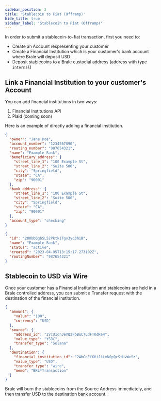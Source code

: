 ```yaml
---
sidebar_position: 3
title: 'Stablecoin to Fiat (Offramp)'
hide_title: true
sidebar_label: 'Stablecoin to Fiat (Offramp)'
---
```


<Intro
  heading="Stablecoin to Fiat (Offramp)"
  subheading="Brale makes it easy for you and your customers to convert stablecoins into USD via wire transfer or ACH."
/>

In order to submit a stablecoin-to-fiat transaction, first you need to:

- Create an Account respresenting your customer
- Create a Financial Institution which is your customer's bank account where Brale will deposit USD
- Deposit stablecoins to a Brale custodial address (address with type `internal`)

## Link a Financial Institution to your customer's Account

You can add financial institutions in two ways:

1. Financial Institutions API
2. Plaid (coming soon)

Here is an example of directly adding a financial institution.

<HTTPMethod
  method="POST"
  endpoint="https://api.brale.xyz/accounts/account_id/financial-institutions/external"
/>

```json title="Request"
{
  "owner": "Jane Doe",
  "account_number": "1234567890",
  "routing_number": "987654321",
  "name": "Example Bank",
  "beneficiary_address": {
    "street_line_1": "100 Example St",
    "street_line_2": "Suite 500",
    "city": "Springfield",
    "state": "CA",
    "zip": "90001"
  },
  "bank_address": {
    "street_line_1": "100 Example St",
    "street_line_2": "Suite 500",
    "city": "Springfield",
    "state": "CA",
    "zip": "90001"
  },
  "account_type": "checking"
}
```

```json title="Response"
{
  "id": "2O0bbQgbSL52PktkiTgv3yq3hiB",
  "name": "Example Bank",
  "status": "active",
  "created": "2023-04-05T13:15:17.273102Z",
  "routingNumber": "987654321"
}
```

## Stablecoin to USD via Wire

Once your customer has a Financial Institution and stablecoins are held in a Brale controlled address, you can submit a Transfer request with the destination of the financial institution.

<HTTPMethod method="POST" endpoint="https://api.brale.xyz/accounts/account_id/transfers" />

```json title="Request"
{
  "amount": {
    "value": "100",
    "currency": "USD"
  },
  "source": {
    "address_id": "2VcUIonJeVQzFoBuC7LdFT0dRe4",
    "value_type": "YSBC",
    "transfer_type": "Solana"
  },
  "destination": {
    "financial_institution_id": "2AbCdEfGHiJkLmN0pQrStUvWxYz",
    "value_type": "USD",
    "transfer_type": "wire",
    "memo": "BRL*Transaction"
  }
}
```

Brale will burn the stablecoins from the Source Address immediately, and then transfer USD to the destination bank account.
